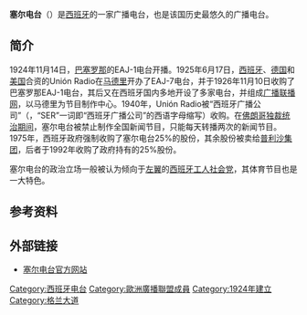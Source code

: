 {{Unreferenced|time=2020-10-02T07:33:45+00:00}}
{{广播电台
| 電臺名稱        = 塞尔电台
| 英文名稱        =
| 原文名称        = {{lang|es|Cadena SER}}
| 電臺圖片檔案    = 
| 電臺圖片尺寸    = 
| 電臺圖片名稱    =
| 通称        = 
| 缩写        = 
| 所屬國家        = {{ESP}}
| 所屬國家或地區  = 
| 總部所在        = 
| 播放地區        = 西班牙
| 開播日期      = 1924年11月14日
| 停播日期       = 
| 電臺呼號        = 
| 类型        = 商业电台
| 宗教        = 
| 主要语言        = [[西班牙语|西班牙语]]、[[加泰罗尼亚语|加泰罗尼亚语]]、[[加利西亚语|加利西亚语]]、[[巴斯克语|巴斯克语]]
| 使用频段        = 中波、调频、互联网
| 電臺口號        =El poder de la voz<br />（声音的力量）
| 隶属            = 
| 擁有者          = [[普利沙集团|普利沙集团]]
| 持股者          =
| 董事长          =  
| 前電臺名稱      = 
| 被取代名稱      = 
| 前電臺呼號      = 
| 被取代呼號      = 
| 集團同類頻道    = 
| 重播服務電臺    = 
| 電臺官方網站    = https://cadenaser.com/
| 備註            = 

}}
'''塞尔电台'''（{{lang-es|Cadena SER}}）是[[西班牙|西班牙]]的一家广播电台，也是该国历史最悠久的广播电台。

==简介==
1924年11月14日，[[巴塞罗那|巴塞罗那]]的EAJ-1电台开播。1925年6月17日，[[西班牙|西班牙]]、[[德国|德国]]和[[美国|美国]]合资的Unión Radio在[[马德里|马德里]]开办了EAJ-7电台，并于1926年11月10日收购了巴塞罗那EAJ-1电台，其后又在西班牙国内多地开设了多家电台，并组成[[广播联播网|广播联播网]]，以马德里为节目制作中心。1940年，Unión Radio被“西班牙广播公司”（{{lang|es|Sociedad Española de Radiodifusión}}，“SER”一词即“西班牙广播公司”的西语字母缩写）收购。在[[佛朗哥|佛朗哥]][[弗朗西斯科·佛朗哥独裁时期|独裁统治期间]]，塞尔电台被禁止制作全国新闻节目，只能每天转播两次{{link-es|西班牙国家广播电台|Radio Nacional de España}}的新闻节目。1975年，西班牙政府强制收购了塞尔电台25%的股份，其余股份被卖给[[普利沙集团|普利沙集团]]，后者于1992年收购了政府持有的25%股份。

塞尔电台的政治立场一般被认为倾向于[[左翼|左翼]]的[[西班牙工人社会党|西班牙工人社会党]]，其体育节目也是一大特色。

==参考资料==

==外部链接==
*[https://cadenaser.com/ 塞尔电台官方网站] {{Wayback|url=https://cadenaser.com/ |date=20210303065327 }}{{es}}

{{normdaten}}
[[Category:西班牙电台|Category:西班牙电台]]
[[Category:歐洲廣播聯盟成員|Category:歐洲廣播聯盟成員]]
[[Category:1924年建立|Category:1924年建立]]
[[Category:格兰大道|Category:格兰大道]]